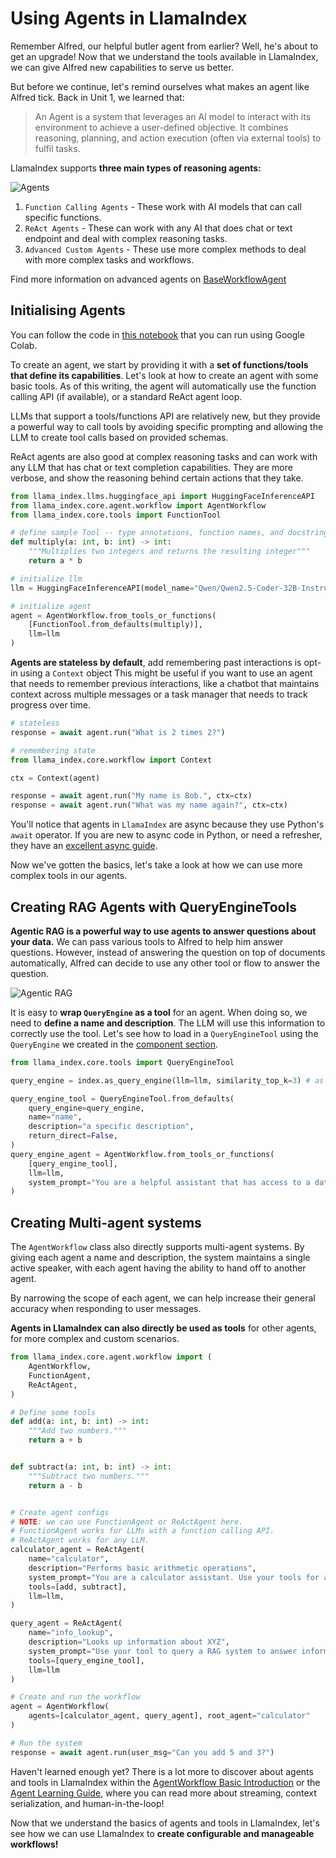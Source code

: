 # Using Agents in LlamaIndex

Remember Alfred, our helpful butler agent from earlier? Well, he's about to get an upgrade!
Now that we understand the tools available in LlamaIndex, we can give Alfred new capabilities to serve us better.

But before we continue, let's remind ourselves what makes an agent like Alfred tick.
Back in Unit 1, we learned that:

> An Agent is a system that leverages an AI model to interact with its environment to achieve a user-defined objective. It combines reasoning, planning, and action execution (often via external tools) to fulfil tasks.

LlamaIndex supports **three main types of reasoning agents:**

![Agents](https://huggingface.co/datasets/agents-course/course-images/resolve/main/en/unit2/llama-index/agents.png)

1. `Function Calling Agents` - These work with AI models that can call specific functions.
2. `ReAct Agents` - These can work with any AI that does chat or text endpoint and deal with complex reasoning tasks.
3. `Advanced Custom Agents` - These use more complex methods to deal with more complex tasks and workflows.

<Tip>Find more information on advanced agents on <a href="https://github.com/run-llama/llama_index/blob/main/llama-index-core/llama_index/core/agent/workflow/base_agent.py">BaseWorkflowAgent</a></Tip>

## Initialising Agents

<Tip>
You can follow the code in <a href="https://huggingface.co/agents-course/notebooks/blob/main/unit2/llama-index/agents.ipynb" target="_blank">this notebook</a> that you can run using Google Colab.
</Tip>

To create an agent, we start by providing it with a **set of functions/tools that define its capabilities**.
Let's look at how to create an agent with some basic tools. As of this writing, the agent will automatically use the function calling API (if available), or a standard ReAct agent loop.

LLMs that support a tools/functions API are relatively new, but they provide a powerful way to call tools by avoiding specific prompting and allowing the LLM to create tool calls based on provided schemas.

ReAct agents are also good at complex reasoning tasks and can work with any LLM that has chat or text completion capabilities. They are more verbose, and show the reasoning behind certain actions that they take.

```python
from llama_index.llms.huggingface_api import HuggingFaceInferenceAPI
from llama_index.core.agent.workflow import AgentWorkflow
from llama_index.core.tools import FunctionTool

# define sample Tool -- type annotations, function names, and docstrings, are all included in parsed schemas!
def multiply(a: int, b: int) -> int:
    """Multiplies two integers and returns the resulting integer"""
    return a * b

# initialize llm
llm = HuggingFaceInferenceAPI(model_name="Qwen/Qwen2.5-Coder-32B-Instruct")

# initialize agent
agent = AgentWorkflow.from_tools_or_functions(
    [FunctionTool.from_defaults(multiply)],
    llm=llm
)
```

**Agents are stateless by default**, add remembering past interactions is opt-in using a `Context` object
This might be useful if you want to use an agent that needs to remember previous interactions, like a chatbot that maintains context across multiple messages or a task manager that needs to track progress over time.

```python
# stateless
response = await agent.run("What is 2 times 2?")

# remembering state
from llama_index.core.workflow import Context

ctx = Context(agent)

response = await agent.run("My name is Bob.", ctx=ctx)
response = await agent.run("What was my name again?", ctx=ctx)
```

You'll notice that agents in `LlamaIndex` are async because they use Python's `await` operator. If you are new to async code in Python, or need a refresher, they have an [excellent async guide](https://docs.llamaindex.ai/en/stable/getting_started/async_python/).

Now we've gotten the basics, let's take a look at how we can use more complex tools in our agents.

## Creating RAG Agents with QueryEngineTools

**Agentic RAG is a powerful way to use agents to answer questions about your data.** We can pass various tools to Alfred to help him answer questions.
However, instead of answering the question on top of documents automatically, Alfred can decide to use any other tool or flow to answer the question.

![Agentic RAG](https://huggingface.co/datasets/agents-course/course-images/resolve/main/en/unit2/llama-index/agentic-rag.png)

It is easy to **wrap `QueryEngine` as a tool** for an agent.
When doing so, we need to **define a name and description**. The LLM will use this information to correctly use the tool.
Let's see how to load in a `QueryEngineTool` using the `QueryEngine` we created in the [component section](02_components).

```python
from llama_index.core.tools import QueryEngineTool

query_engine = index.as_query_engine(llm=llm, similarity_top_k=3) # as shown in the previous section

query_engine_tool = QueryEngineTool.from_defaults(
    query_engine=query_engine,
    name="name",
    description="a specific description",
    return_direct=False,
)
query_engine_agent = AgentWorkflow.from_tools_or_functions(
    [query_engine_tool],
    llm=llm,
    system_prompt="You are a helpful assistant that has access to a database containing persona descriptions. "
)
```

## Creating Multi-agent systems

The `AgentWorkflow` class also directly supports multi-agent systems. By giving each agent a name and description, the system maintains a single active speaker, with each agent having the ability to hand off to another agent.

By narrowing the scope of each agent, we can help increase their general accuracy when responding to user messages.

**Agents in LlamaIndex can also directly be used as tools** for other agents, for more complex and custom scenarios.

```python
from llama_index.core.agent.workflow import (
    AgentWorkflow,
    FunctionAgent,
    ReActAgent,
)

# Define some tools
def add(a: int, b: int) -> int:
    """Add two numbers."""
    return a + b


def subtract(a: int, b: int) -> int:
    """Subtract two numbers."""
    return a - b


# Create agent configs
# NOTE: we can use FunctionAgent or ReActAgent here.
# FunctionAgent works for LLMs with a function calling API.
# ReActAgent works for any LLM.
calculator_agent = ReActAgent(
    name="calculator",
    description="Performs basic arithmetic operations",
    system_prompt="You are a calculator assistant. Use your tools for any math operation.",
    tools=[add, subtract],
    llm=llm,
)

query_agent = ReActAgent(
    name="info_lookup",
    description="Looks up information about XYZ",
    system_prompt="Use your tool to query a RAG system to answer information about XYZ",
    tools=[query_engine_tool],
    llm=llm
)

# Create and run the workflow
agent = AgentWorkflow(
    agents=[calculator_agent, query_agent], root_agent="calculator"
)

# Run the system
response = await agent.run(user_msg="Can you add 5 and 3?")
```

<Tip>Haven't learned enough yet? There is a lot more to discover about agents and tools in LlamaIndex within the <a href="https://docs.llamaindex.ai/en/stable/examples/agent/agent_workflow_basic/">AgentWorkflow Basic Introduction</a> or the <a href="https://docs.llamaindex.ai/en/stable/understanding/agent/">Agent Learning Guide</a>, where you can read more about streaming, context serialization, and human-in-the-loop!</Tip>

Now that we understand the basics of agents and tools in LlamaIndex, let's see how we can use LlamaIndex to **create configurable and manageable workflows!**